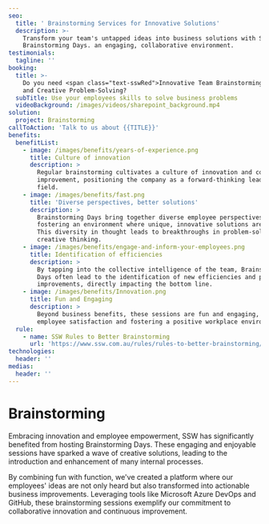 ```yaml
---
seo:
  title: ' Brainstorming Services for Innovative Solutions'
  description: >-
    Transform your team's untapped ideas into business solutions with SSW's
    Brainstorming Days. an engaging, collaborative environment.
testimonials:
  tagline: ''
booking:
  title: >-
    Do you need <span class="text-sswRed">Innovative Team Brainstorming</span>
    and Creative Problem-Solving?
  subTitle: Use your employees skills to solve business problems
  videoBackground: /images/videos/sharepoint_background.mp4
solution:
  project: Brainstorming
callToAction: 'Talk to us about {{TITLE}}'
benefits:
  benefitList:
    - image: /images/benefits/years-of-experience.png
      title: Culture of innovation
      description: >
        Regular brainstorming cultivates a culture of innovation and continuous
        improvement, positioning the company as a forward-thinking leader in its
        field.
    - image: /images/benefits/fast.png
      title: 'Diverse perspectives, better solutions'
      description: >
        Brainstorming Days bring together diverse employee perspectives,
        fostering an environment where unique, innovative solutions are born.
        This diversity in thought leads to breakthroughs in problem-solving and
        creative thinking.
    - image: /images/benefits/engage-and-inform-your-employees.png
      title: Identification of efficiencies
      description: >
        By tapping into the collective intelligence of the team, Brainstorming
        Days often lead to the identification of new efficiencies and process
        improvements, directly impacting the bottom line.
    - image: /images/benefits/Innovation.png
      title: Fun and Engaging
      description: >
        Beyond business benefits, these sessions are fun and engaging, boosting
        employee satisfaction and fostering a positive workplace environment.
  rule:
    - name: SSW Rules to Better Brainstorming
      url: 'https://www.ssw.com.au/rules/rules-to-better-brainstorming/'
technologies:
  header: ''
medias:
  header: ''
---
```


# **Brainstorming**

Embracing innovation and employee empowerment, SSW has significantly benefited from hosting Brainstorming Days. These engaging and enjoyable sessions have sparked a wave of creative solutions, leading to the introduction and enhancement of many internal processes.

<VideoEmbed url="https://youtu.be/ov8OGcApBjc" />

By combining fun with function, we've created a platform where our employees' ideas are not only heard but also transformed into actionable business improvements. Leveraging tools like Microsoft Azure DevOps and GitHub, these brainstorming sessions exemplify our commitment to collaborative innovation and continuous improvement.
